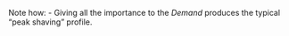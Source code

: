 Note how: 
- Giving all the importance to the *Demand* produces the typical "peak shaving" profile. 